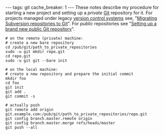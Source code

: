 ---
tags: git
cache_breaker: 1
---
These notes describe my procedure for starting a new project and setting up a ''private'' [[Git]] repository for it. For projects managed under legacy [[version control systems]] see, "[[Migrating Subversion repositories to Git]]". For ''public'' repositories see "[[Setting up a brand new public Git repository]]".

<pre># on the remote (private) machine:
# create a new bare repository
cd /pub/git/path_to_private_repositories
sudo -u git mkdir repo.git
cd repo.git
sudo -u git git --bare init

# on the local machine:
# create a new repository and prepare the initial commit
mkdir foo
cd foo
git init
git add .
git commit -s

# actually push
git remote add origin git.example.com:/pub/git/path_to_private_repositories/repo.git
git config branch.master.remote origin
git config branch.master.merge refs/heads/master
git push --all</pre>
